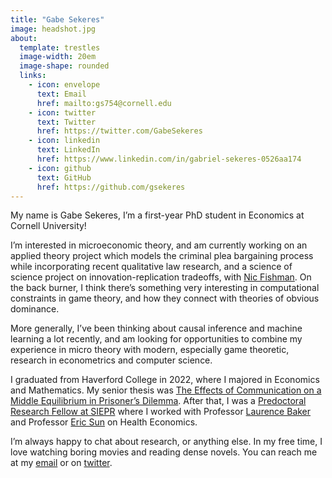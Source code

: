 ```yaml
---
title: "Gabe Sekeres"
image: headshot.jpg
about:
  template: trestles
  image-width: 20em
  image-shape: rounded
  links:
    - icon: envelope
      text: Email
      href: mailto:gs754@cornell.edu
    - icon: twitter
      text: Twitter
      href: https://twitter.com/GabeSekeres
    - icon: linkedin
      text: LinkedIn
      href: https://www.linkedin.com/in/gabriel-sekeres-0526aa174
    - icon: github
      text: GitHub
      href: https://github.com/gsekeres
---
```

My name is Gabe Sekeres, I'm a first-year PhD student in Economics at Cornell University! 

I'm interested in microeconomic theory, and am currently working on an applied theory project which models the criminal plea bargaining process while incorporating recent qualitative law research, and a science of science project on innovation-replication tradeoffs, with [Nic Fishman](https://njw.fish/). On the back burner, I think there's something very interesting in computational constraints in game theory, and how they connect with theories of obvious dominance. 

More generally, I've been thinking about causal inference and machine learning a lot recently, and am looking for opportunities to combine my experience in micro theory with modern, especially game theoretic, research in econometrics and computer science.

I graduated from Haverford College in 2022, where I majored in Economics and Mathematics. My senior thesis was [The Effects of Communication on a Middle Equilibrium in Prisoner's Dilemma](/gabe_sekeres_thesis.pdf). After that, I was a [Predoctoral Research Fellow at SIEPR](https://siepr.stanford.edu/programs/predoctoral-research-fellowship-opportunities) where I worked with Professor [Laurence Baker](https://healthpolicy.fsi.stanford.edu/people/laurence_c_baker) and Professor [Eric Sun](https://profiles.stanford.edu/eric-sun) on Health Economics. 

I'm always happy to chat about research, or anything else. In my free time, I love watching boring movies and reading dense novels. You can reach me at my [email](mailto:gs754@cornell.edu) or on [twitter](https://twitter.com/GabeSekeres).














